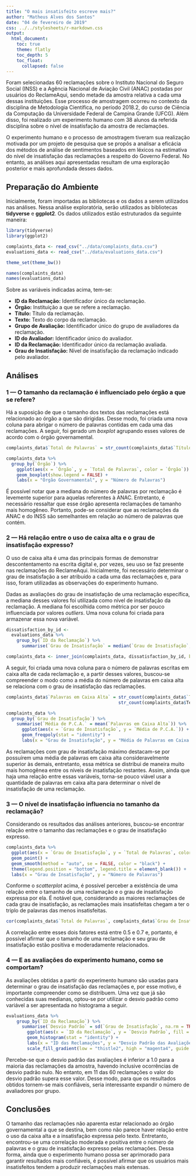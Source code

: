 ```yaml
---
title: "O mais insatisfeito escreve mais?"
author: "Matheus Alves dos Santos"
date: "04 de fevereiro de 2019"
css: ../../stylesheets/r-markdown.css
output:
  html_document:
    toc: true
    theme: flatly
    toc_depth: 5
    toc_float:
      collapsed: false
---
```


Foram selecionadas 60 reclamações sobre o Instituto Nacional do Seguro Social (INSS) e a Agência Nacional de Aviação Civil (ANAC) postadas por usuários do ReclameAqui, sendo metade da amostra relativa a cada uma dessas instituições. Esse processo de amostragem ocorreu no contexto da disciplina de Metodologia Científica, no período 2018.2, do curso de Ciência da Computação da Universidade Federal de Campina Grande (UFCG). Além disso, foi realizado um experimento humano com 38 alunos da referida disciplina sobre o nível de insatisfação da amostra de reclamações.

O experimento humano e o processo de amostragem tiveram sua realização motivada por um projeto de pesquisa que se propôs a analisar a eficácia dos métodos de análise de sentimentos baseados em léxicos na estimativa do nível de insatisfação das reclamações a respeito do Governo Federal. No entanto, as análises aqui apresentadas resultam de uma exploração posterior e mais aprofundada desses dados.

## Preparação do Ambiente

Inicialmente, foram importadas as bibliotecas e os dados a serem utilizados nas análises. Nessa análise exploratória, serão utilizados as bibliotecas **tidyverse** e **ggplot2**. Os dados utilizados estão estruturados da seguinte maneira:

```r
library(tidyverse)
library(ggplot2)

complaints_data <- read_csv("../data/complaints_data.csv")
evaluations_data <- read_csv("../data/evaluations_data.csv")

theme_set(theme_bw())
```

```r
names(complaints_data)
names(evaluations_data)
```

Sobre as variáveis indicadas acima, tem-se:

* **ID da Reclamação:** Identificador único da reclamação.
* **Órgão:** Instituição a que se refere a reclamação.
* **Título:** Título da reclamação.
* **Texto:** Texto do corpo da reclamação.
* **Grupo de Avaliação:** Identificador único do grupo de avaliadores da reclamação.
* **ID do Avaliador:** Identificador único do avaliador.
* **ID da Reclamação:** Identificador único da reclamação avaliada.
* **Grau de Insatisfação:** Nível de insatisfação da reclamação indicado pelo avaliador.

## Análises

### 1 — O tamanho da reclamação é influenciado pelo órgão a que se refere?

Há a suposição de que o tamanho dos textos das reclamações está relacionado ao órgão a que são dirigidas. Desse modo, foi criada uma nova coluna para abrigar o número de palavras contidas em cada uma das reclamações. A seguir, foi gerado um *boxplot* agrupando esses valores de acordo com o órgão governamental.

```r
complaints_data$`Total de Palavras` = str_count(complaints_data$`Título`,'\\w{2,}') + str_count(complaints_data$Texto,'\\w{2,}')
```

```r
complaints_data %>% 
  group_by(`Órgão`) %>%
    ggplot(aes(x = `Órgão`, y = `Total de Palavras`, color = `Órgão`)) +
    geom_boxplot(show.legend = FALSE) +
    labs(x = "Órgão Governamental", y = "Número de Palavras")
```

É possível notar que a mediana do número de palavras por reclamação é levemente superior para aquelas referentes à ANAC. Entretanto, é necessário ressaltar que esse órgão apresenta reclamações de tamanho mais homogêneo. Portanto, pode-se considerar que as reclamações da ANAC e do INSS são semelhantes em relação ao número de palavras que contém.

### 2 — Há relação entre o uso de caixa alta e o grau de insatisfação expresso?

O uso de caixa alta é uma das principais formas de demonstrar descontentamento na escrita digital e, por vezes, seu uso se faz presente nas reclamações do ReclameAqui. Inicialmente, foi necessário determinar o grau de insatisfação a ser atribuído a cada uma das reclamações e, para isso, foram utilizadas as observações do experimento humano.

Dadas as avaliações do grau de insatisfação de uma reclamação específica, a mediana desses valores foi utilizada como nível de insatisfação da reclamação. A mediana foi escolhida como métrica por ser pouco influenciada por valores *outliers*. Uma nova coluna foi criada para armazenar essa nova variável.

```r
dissatisfaction_by_id <-
  evaluations_data %>% 
    group_by(`ID da Reclamação`) %>%
      summarise(`Grau de Insatisfação` = median(`Grau de Insatisfação`, na.rm = TRUE))

complaints_data <- inner_join(complaints_data, dissatisfaction_by_id, by = "ID da Reclamação")
```

A seguir, foi criada uma nova coluna para o número de palavras escritas em caixa alta de cada reclamação e, a partir desses valores, buscou-se compreender o modo como a média do número de palavras em caixa alta se relaciona com o grau de insatisfação das reclamações.

```r
complaints_data$`Palavras em Caixa Alta` = str_count(complaints_data$`Título`,'\\b[A-Z]{2,}\\b') +
                                           str_count(complaints_data$Texto,'\\b[A-Z]{2,}\\b')
```

```r
complaints_data %>%
  group_by(`Grau de Insatisfação`) %>%
    summarise(`Média de P.C.A.` = mean(`Palavras em Caixa Alta`)) %>%
      ggplot(aes(x = `Grau de Insatisfação`, y = `Média de P.C.A.`)) +
      geom_freqpoly(stat = "identity") +
      labs(x = "Grau de Insatisfação", y = "Média de Palavras em Caixa Alta")
```

As reclamações com grau de insatisfação máximo destacam-se por possuírem uma média de palavras em caixa alta consideravelmente superior às demais, entretanto, essa métrica se distribui de maneira muito mais homogênea entre os níveis de insatisfação restantes. Assim, ainda que haja uma relação entre essas variáveis, torna-se pouco viável usar a quantidade de palavras em caixa alta para determinar o nível de insatisfação de uma reclamação.

### 3 — O nível de insatisfação influencia no tamanho da reclamação?

Considerando os resultados das análises anteriores, buscou-se encontrar relação entre o tamanho das reclamações e o grau de insatisfação expresso. 

```r
complaints_data %>% 
  ggplot(aes(x = `Grau de Insatisfação`, y = `Total de Palavras`, color = `Órgão`)) +
  geom_point() +
  geom_smooth(method = "auto", se = FALSE, color = "black") +
  theme(legend.position = "bottom", legend.title = element_blank()) +
  labs(x = "Grau de Insatisfação", y = "Número de Palavras")
```

Conforme o *scatterplot* acima, é possível perceber a existência de uma relação entre o tamanho de uma reclamação e o grau de insatisfação expressa por ela. É notável que, considerando as maiores reclamações de cada grau de insatisfação, as reclamações mais insatisfeitas chegam a ter o triplo de palavras das menos insatisfeitas.

```r
cor(complaints_data$`Total de Palavras`, complaints_data$`Grau de Insatisfação`)
```

A correlação entre esses dois fatores está entre 0.5 e 0.7 e, portanto, é possível afirmar que o tamanho de uma reclamação e seu grau de insatisfação estão positiva e moderadamente relacionados.

### 4 — E as avaliações do experimento humano, como se comportam?

As avaliações obtidas a partir do experimento humano são usadas para determinar o grau de insatisfação das reclamações e, por esse motivo, é importante compreender como se distribuem. Uma vez que já são conhecidas suas medianas, optou-se por utilizar o desvio padrão como variável a ser apresentada no histograma a seguir.

```r
evaluations_data %>% 
    group_by(`ID da Reclamação`) %>% 
      summarise(`Desvio Padrão` = sd(`Grau de Insatisfação`, na.rm = TRUE)) %>%
        ggplot(aes(x = `ID da Reclamação`, y = `Desvio Padrão`, fill = `Desvio Padrão`)) +
        geom_histogram(stat = "identity") +
        labs(x = "ID das Reclamações", y = "Desvio Padrão das Avaliações") +
        scale_fill_gradient(low = "thistle2", high = "magenta4", guide = FALSE)
```

Percebe-se que o desvio padrão das avaliações é inferior a 1.0 para a maioria das reclamações da amostra, havendo inclusive ocorrências de desvio padrão nulo. No entanto, em 11 das 60 reclamações o valor do desvio padrão supera esse valor. Desse modo, para que os resultados obtidos tornem-se mais confiáveis, seria interessante expandir o número de avaliadores por grupo.

## Conclusões

O tamanho das reclamações não aparenta estar relacionado ao órgão governamental a que se destina, bem como não parece haver relação entre o uso da caixa alta e a insatisfação expressa pelo texto. Entretanto, encontrou-se uma correlação moderada e positiva entre o número de palavras e o grau de insatisfação expresso  pelas reclamações. Dessa forma, ainda que o experimento humano possa ser aprimorado para garantir resultados mais confiáveis, é possível afirmar que os usuários mais insatisfeitos tendem a produzir reclamações mais extensas.